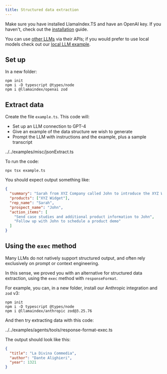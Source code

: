 ```yaml
---
title: Structured data extraction 
---
```


Make sure you have installed LlamaIndex.TS and have an OpenAI key. If you haven't, check out the [installation](/docs/llamaindex/getting_started/installation) guide.

You can use [other LLMs](/docs/llamaindex/modules/models/llms) via their APIs; if you would prefer to use local models check out our [local LLM example](/docs/llamaindex/tutorials/local_llm).

## Set up

In a new folder:

```package-install
npm init
npm i -D typescript @types/node
npm i @llamaindex/openai zod
```

## Extract data

Create the file `example.ts`. This code will:

- Set up an LLM connection to GPT-4
- Give an example of the data structure we wish to generate
- Prompt the LLM with instructions and the example, plus a sample transcript

<include cwd>../../examples/misc/jsonExtract.ts</include>

To run the code:

```package-install
npx tsx example.ts
```

You should expect output something like:

```json
{
  "summary": "Sarah from XYZ Company called John to introduce the XYZ Widget, a tool designed to automate tasks and improve productivity. John expressed interest and requested case studies and a product demo. Sarah agreed to send the information and follow up to schedule the demo.",
  "products": ["XYZ Widget"],
  "rep_name": "Sarah",
  "prospect_name": "John",
  "action_items": [
    "Send case studies and additional product information to John",
    "Follow up with John to schedule a product demo"
  ]
}
```

## Using the `exec` method

Many LLMs do not natively support structured output, and often rely exclusively on prompt or context engineering.

In this sense, we proved you with an alternative for structured data extraction, using the `exec` method with `responseFormat`.

For example, you can, in a new folder, install our Anthropic integration and `zod` v3:

```package-install
npm init
npm i -D typescript @types/node
npm i @llamaindex/anthropic zod@3.25.76
```

And then try extracting data with this code:

<include cwd>../../examples/agents/tools/response-format-exec.ts</include>

The output should look like this:

```json
{
  "title": "La Divina Commedia",
  "author": "Dante Alighieri",
  "year": 1321
}
```